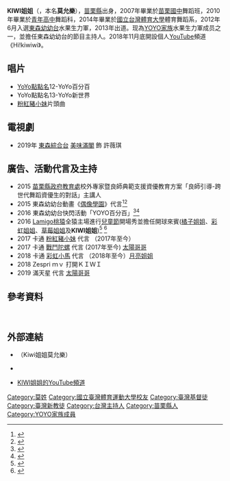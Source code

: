 {{藝人
| 姓名 =  KIWI姐姐
| 類型 = 女藝人
| 圖片 = KIWI202112.jpg
| 圖片尺寸 = 
| 圖片簡介 = 
| 原名 = 莫允樂
| 外文名 = 
| 外文 = 
| 英文名 = kiwi
| 暱稱 = KIWI
| 別名 = 
| 國籍 = {{ROC}}
| 民族 =
| 籍貫 = [[苗栗縣|苗栗縣]]
| 出生日期 = {{birth date and age|1992|6|12}} 
| 逝世日期 =  
| 逝世地點 = 
| 職業 = [[節目主持人|節目主持人]]、[[演員|演員]]、[[歌手|歌手]]、[[唱作歌手|唱作歌手]]、[[YouTuber|YouTuber]]
| 語言 = [[國語|國語]]、[[閩南語|閩南語]]、[[客語|客語]]、[[英語|英語]]
| 教育程度 = 苗栗國中<br/>
青年高中舞蹈科
國立台灣體育大學體育舞蹈系
| 宗教信仰 = [[基督教|基督教]]<ref>{{cite news|url=https://cdn-news.org/news/22344|title=剛信主火熱傳福音頻碰壁，「家人」最難信主！她改策略、堅持做對的事：祂教我走正路|date=2020-06-10|accessdate=2021-12-31|archive-date=2021-12-31|archive-url=https://web.archive.org/web/20211231101926/https://cdn-news.org/news/22344|dead-url=no}}</ref>
| 配偶 =
| 音樂類型 = 兒歌、流行歌曲
| 演奏樂器 = 歌唱
| 出身地 = 台灣
| 出道作 = 
| 出道日期 = 2013年
| 代表作 = [[YoYo點點名|YoYo點點名]]<ref>{{Cite web |url=http://yoyotv.ebc.net.tw/yoyoname/ |title=YoYo點點名 |access-date=2016-04-16 |archive-date=2016-07-27 |archive-url=https://web.archive.org/web/20160727201933/http://yoyotv.ebc.net.tw/yoyoname/ |dead-url=no }}</ref>
| 活躍年代 = 2013年至今
| 唱片公司 = 
| 經紀公司 =
| 相關團體 = [[YOYO家族|YOYO家族]]
| 獎項 = 
| IMDb = 
| 現任成員 = 
| 過往成員 = 
| 音樂專輯 = 
| 電影 = 
| 電視節目 = 
| 舞台劇 =
| 書籍 = 
}}
'''KIWI姐姐'''（{{bd|1992年|6月12日|||}}，本名'''莫允樂'''），[[苗栗縣|苗栗縣]]出身，2007年畢業於[[苗栗國中|苗栗國中]]舞蹈班，2010年畢業於[[青年高中|青年高中]]舞蹈科，2014年畢業於[[國立台灣體育大學|國立台灣體育大學]]體育舞蹈系，2012年6月入選[[東森幼幼台|東森幼幼台]]水果生力軍，2013年出道。现為[[YOYO家族|YOYO家族]]水果生力軍成员之一，並擔任東森幼幼台的節目主持人。2018年11月底開設個人[[YouTube|YouTube]]頻道《Hi!kiwiwi》。

==唱片==
*[[YoYo點點名|YoYo點點名]]12-YoYo百分百
*YoYo點點名13-YoYo新世界
*[[粉紅豬小妹|粉紅豬小妹]]片頭曲

==電視劇==
*2019年 [[東森綜合台|東森綜合台]] [[美味滿閣|美味滿閣]] 飾 許薇琪

==廣告、活動代言及主持==
*2015 [[苗栗縣政府教育處|苗栗縣政府教育處]]校外專家暨良師典範支援資優教育方案「良師引導-跨世代舞蹈資優生的對話」主講人
*2015 東森幼幼台動畫《[[Aikatsu！偶像活動！_(動畫)|偶像學園]]》代言<ref>{{Cite web |url=https://www.youtube.com/watch?v=fXbuH1mIW8k |title=Kiwi姐姐代言偶像學園 |accessdate=2016-04-16 |archive-date=2019-02-16 |archive-url=https://web.archive.org/web/20190216224116/https://www.youtube.com/watch?v=fXbuH1mIW8k |dead-url=no }}</ref><ref>{{Cite web |url=https://www.youtube.com/watch?v=9ZKniOjadgM |title=全新偶像學園MV來囉！ |accessdate=2016-04-16 |archive-date=2019-02-16 |archive-url=https://web.archive.org/web/20190216224116/https://www.youtube.com/watch?v=9ZKniOjadgM |dead-url=no }}</ref>
*2016 東森幼幼台快閃活動「YOYO百分百」<ref>{{Cite web |url=http://times.hinet.net/news/17866783 |title=YOYO台哥姐快閃街頭賣藝現身 小朋友瘋狂追星， Hinet新聞，2016年03月26日 |accessdate=2016年4月16日 |archive-date=2016年4月13日 |archive-url=https://archive.today/20160413162540/http://times.hinet.net/news/17866783 |dead-url=no }}</ref><ref>{{Cite web |url=https://www.youtube.com/watch?v=Bbrj355jhjY&nohtml5=False |title=YOYO百分百傳遞幸福快閃活動 |accessdate=2016-04-16 |archive-date=2017-03-07 |archive-url=https://web.archive.org/web/20170307200932/https://www.youtube.com/watch?v=Bbrj355jhjY&nohtml5=False |dead-url=no }}</ref>
*2016 [[Lamigo桃猿|Lamigo桃猿]]全猿主場進行[[兒童節|兒童節]]開場秀並擔任開球來賓([[橘子姐姐|橘子姐姐]]、[[彩虹姐姐|彩虹姐姐]]、[[草莓姐姐|草莓姐姐]]及'''KIWI姐姐''')<ref>{{Cite web |url=http://www.nownews.com/n/2016/04/01/2049276 |title=中華職棒／桃猿：兒童節YoYo家族來了！Now News新聞，2016年04月1日 |accessdate=2016年4月16日 |archive-date=2017年3月5日 |archive-url=https://web.archive.org/web/20170305001556/http://www.nownews.com/n/2016/04/01/2049276 |dead-url=no }}</ref> <ref>{{Cite web |url=https://www.youtube.com/watch?v=h0zfh61t0WQ&nohtml5=False |title=04/04 義大 vs Lamigo 賽前，YoYo家族以及YOYOMAN帶來開場表演並擔任開球嘉賓，中華職棒CPBL，2016年04月04日 |accessdate=2016年4月16日 |archive-date=2017年3月7日 |archive-url=https://web.archive.org/web/20170307191610/https://www.youtube.com/watch?v=h0zfh61t0WQ&nohtml5=False |dead-url=no }}</ref>
*2017 卡通 [[粉紅豬小妹|粉紅豬小妹]] 代言 （2017年至今）
*2017 卡通 [[戰鬥陀螺|戰鬥陀螺]] 代言 (2017年至今) [[太陽哥哥|太陽哥哥]]
*2018 卡通 [[彩虹小馬|彩虹小馬]]  代言 （2018年至今）[[月亮姐姐|月亮姐姐]]
*2018 Zespri ｍｖ 打開ＫＩＷＩ
*2019 滿天星 代言 [[太陽哥哥|太陽哥哥]]

== 參考資料 ==
<br />{{Reflist}}

== 外部連結 ==
*{{Facebook|YOYOTVSWEETKIWI}}（Kiwi姐姐莫允樂）
*{{Instagram|Kiwiwihi}}

*[https://youtube.com/c/HiKiwiwi KIWI姐姐的YouTube頻道] {{Wayback|url=https://youtube.com/c/HiKiwiwi |date=20220428053042 }}
{{YOYO家族}}
[[Category:莫姓|Category:莫姓]]
[[Category:國立臺灣體育運動大學校友|Category:國立臺灣體育運動大學校友]]
[[Category:臺灣基督徒|Category:臺灣基督徒]]
[[Category:臺灣新教徒|Category:臺灣新教徒]]
[[Category:台灣主持人|Category:台灣主持人]]
[[Category:苗栗縣人|Category:苗栗縣人]]
[[Category:YOYO家族成員|Category:YOYO家族成員]]